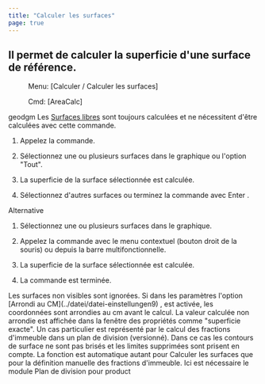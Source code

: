 ```yaml
---
title: "Calculer les surfaces"
page: true
---
```

## Il permet de calculer la superficie d&#39;une surface de r&#233;f&#233;rence.
 <Menu> Menu: [Calculer / Calculer les surfaces] </Menu> 
 <Menu> Cmd: [AreaCalc] </Menu> 

 <Placeholder>geodgm</Placeholder> 
<Success>
Les [Surfaces libres](../objektklassen/flaeche)
 sont toujours calcul&#233;es et ne n&#233;cessitent d&#39;&#234;tre calcul&#233;es avec cette commande.
</Success>


1. Appelez la commande.

2. S&#233;lectionnez une ou plusieurs surfaces dans le graphique ou l&#39;option &quot;Tout&quot;.

3. La superficie de la surface s&#233;lectionn&#233;e est calcul&#233;e.

4. S&#233;lectionnez d&#39;autres surfaces ou terminez la commande avec <Border>Enter</Border> .



Alternative


1. S&#233;lectionnez une ou plusieurs surfaces dans le graphique.

2. Appelez la commande avec le menu contextuel (bouton droit de la souris) ou depuis la barre multifonctionnelle.

3. La superficie de la surface s&#233;lectionn&#233;e est calcul&#233;e.

4. La commande est termin&#233;e.



<Success>
Les surfaces non visibles sont ignor&#233;es.
</Success>

<Success>
Si dans les param&#232;tres l&#39;option [Arrondi au CM](../datei/datei-einstellungen9)
, est activ&#233;e, les coordonn&#233;es sont arrondies au cm avant le calcul. La valeur calcul&#233;e non arrondie est affich&#233;e dans la fen&#234;tre des propri&#233;t&#233;s comme &quot;superficie exacte&quot;.
</Success>


<Warning>
Un cas particulier est repr&#233;sent&#233; par le calcul des fractions d&#39;immeuble dans un plan de division (versionn&#233;).
Dans ce cas les contours de surface ne sont pas bris&#233;s et les limites supprim&#233;es sont prisent en compte.
La fonction est automatique autant pour  <Italic> Calculer les surfaces </Italic>  que pour la d&#233;finition manuelle des fractions d&#39;immeuble. Ici est n&#233;cessaire le module  <Italic> Plan de division </Italic>  pour  <Placeholder>product</Placeholder>  
</Warning>
